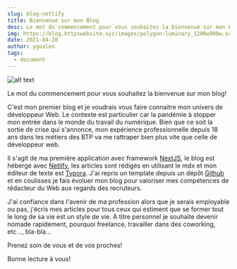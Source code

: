 ```yaml
---
slug: blog-netlify
title: Bienvenue sur mon Blog
desc: Le mot du commencement pour vous souhaitez la bienvenue sur mon blog! C'est mon premier blog et je voudrais vous faire connaitre mon univers de développeur Web. Le contexte est particulier car la pandémie à stopper mon entrée dans le monde du travail du numérique. Bien que ce soit la sortie de crise qui s'annonce, mon expérience professionnelle depuis 18 ans dans les métiers des BTP va me rattraper bien plus vite que celle de développeur web.
img: https://blog.httpswebsite.xyz/images/polygon-luminary_1200w900w.svg
date: 2021-04-20
author: ygoalen
tags:
  - document
---
```


![alt text](https://blog.httpswebsite.xyz/images/polygon-luminary_1200w900w.svg "Image de fond avec des Polygons")

Le mot du commencement pour vous souhaitez la bienvenue sur mon blog!

C'est mon premier blog et je voudrais vous faire connaitre mon univers de développeur Web. Le contexte est particulier car la pandémie à stopper mon entrée dans le monde du travail du numérique. Bien que ce soit la sortie de crise qui s'annonce, mon expérience professionnelle depuis 18 ans dans les métiers des BTP va me rattraper bien plus vite que celle de développeur web.

Il s'agit de ma première application avec framework [NextJS](https://nextjs.org/ "Le site de NextJS"), le blog est hébergé avec [Netlify](https://www.netlify.com/ "Le site de Netlifly"), les articles sont rédigés en utilisant le mdx et mon éditeur de texte est [Typora](https://typora.io/ "Le site de Typora"). J'ai repris un template depuis un dépôt [Github](https://github.com/ "Le site de Github") et en coulisses je fais évoluer mon blog pour valoriser mes compétences de rédacteur du Web aux regards des recruteurs.

J'ai confiance dans l'avenir de ma profession alors que je serais employable ou pas, j'écris mes articles pour tous ceux qui estiment que se former tout le long de sa vie est un style de vie. À titre personnel je souhaite devenir nomade rapidement, pourquoi freelance, travailler dans des coworking, etc..., bla-bla...

Prenez soin de vous et de vos proches!

Bonne lecture à vous!
